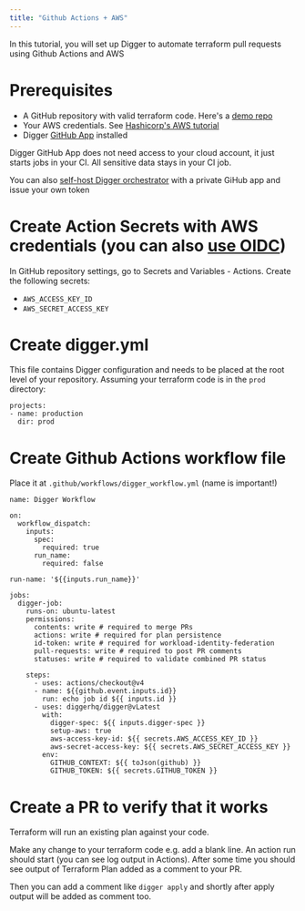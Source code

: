 ```yaml
---
title: "Github Actions + AWS"
---
```


In this tutorial, you will set up Digger to automate terraform pull requests using Github Actions and AWS

# Prerequisites

- A GitHub repository with valid terraform code. Here's a [demo repo](https://github.com/diggerhq/quickstart-actions-aws)
- Your AWS credentials. See [Hashicorp's AWS tutorial](https://developer.hashicorp.com/terraform/tutorials/aws-get-started/aws-build)
- Digger [GitHub App](https://github.com/apps/digger-cloud/installations/select_target) installed

<Note>
Digger GitHub App does not need access to your cloud account, it just starts jobs in your CI. All sensitive data stays in your CI job.

You can also [self-host Digger orchestrator](/self-host/deploy-docker) with a private GiHub app and issue your own token

</Note>

# Create Action Secrets with AWS credentials (you can also [use OIDC](https://docs.digger.dev/cloud-providers/authenticating-with-oidc-on-aws))

In GitHub repository settings, go to Secrets and Variables - Actions. Create the following secrets:

- `AWS_ACCESS_KEY_ID`
- `AWS_SECRET_ACCESS_KEY`

# Create digger.yml

This file contains Digger configuration and needs to be placed at the root level of your repository. Assuming your terraform code is in the `prod` directory:

```
projects:
- name: production
  dir: prod
```

# Create Github Actions workflow file

Place it at `.github/workflows/digger_workflow.yml` (name is important!)

```
name: Digger Workflow

on:
  workflow_dispatch:
    inputs:
      spec:
        required: true
      run_name:
        required: false

run-name: '${{inputs.run_name}}'

jobs:
  digger-job:
    runs-on: ubuntu-latest
    permissions:
      contents: write # required to merge PRs
      actions: write # required for plan persistence
      id-token: write # required for workload-identity-federation
      pull-requests: write # required to post PR comments
      statuses: write # required to validate combined PR status

    steps:
      - uses: actions/checkout@v4
      - name: ${{github.event.inputs.id}}
        run: echo job id ${{ inputs.id }}
      - uses: diggerhq/digger@vLatest
        with:
          digger-spec: ${{ inputs.digger-spec }}
          setup-aws: true
          aws-access-key-id: ${{ secrets.AWS_ACCESS_KEY_ID }}
          aws-secret-access-key: ${{ secrets.AWS_SECRET_ACCESS_KEY }}
        env:
          GITHUB_CONTEXT: ${{ toJson(github) }}
          GITHUB_TOKEN: ${{ secrets.GITHUB_TOKEN }}
```

# Create a PR to verify that it works

Terraform will run an existing plan against your code.

Make any change to your terraform code e.g. add a blank line. An action run should start (you can see log output in Actions). After some time you should see output of Terraform Plan added as a comment to your PR.

Then you can add a comment like `digger apply` and shortly after apply output will be added as comment too.
